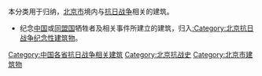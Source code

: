 本分类用于归纳，[[北京市|北京市]]境内与[[抗日战争|抗日战争]]相关的建筑。

*纪念[[中国|中国]]或[[同盟国|同盟国]]牺牲者及相关事件所建立的建筑，归入[[:Category:北京抗日战争纪念性建筑物|:Category:北京抗日战争纪念性建筑物]]。

[[Category:中国各省抗日战争相关建筑|Category:中国各省抗日战争相关建筑]]
[[Category:北京抗战史|Category:北京抗战史]]
[[Category:北京市建筑物|Category:北京市建筑物]]